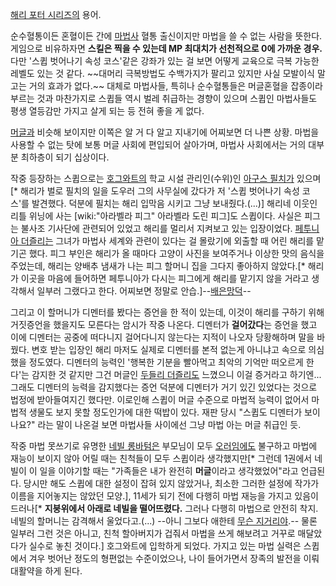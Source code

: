 [[해리 포터 시리즈]]의 용어.

순수혈통이든 혼혈이든 간에 [[마법사]] 혈통 출신이지만 마법을 쓸 수 없는 사람을 뜻한다. 게임으로 비유하자면 '''스킬은 찍을 수 있는데 MP 최대치가 선천적으로 0에 가까운 경우.''' 다만 '스큅 벗어나기 속성 코스'같은 강좌가 있는 걸 보면 어떻게 교육으로 극복 가능한 레벨도 있는 것 같다. ~~대머리 극복방법도 수백가지가 팔리고 있지만 사실 모발이식 말고는 거의 효과가 없다.~~ 대체로 마법사들, 특히나 순수혈통들은 머글혼혈을 잡종이라 부르는 것과 마찬가지로 스큅들 역시 벌레 취급하는 경향이 있으며 스큅인 마법사들도 평생 열등감만 가지고 살게 되는 등 전혀 좋을 게 없다.

[[머글]]과 비슷해 보이지만 이쪽은 알 거 다 알고 지내기에 어찌보면 더 나쁜 상황. 마법을 사용할 수 없는 탓에 보통 머글 사회에 편입되어 살아가며, 마법사 사회에서는 거의 대부분 최하층이 되기 십상이다.

작중 등장하는 스큅으로는 [[호그와트]]의 학교 시설 관리인(수위)인 [[아구스 필치]]가 있으며[* 해리가 벌로 필치의 일을 도우러 그의 사무실에 갔다가 저 '스큅 벗어나기 속성 코스'를 발견했다. 덕분에 필치는 해리 입막음 시키고 그냥 보내줬다.(...)] 해리네 이웃인 리틀 위닝에 사는 [wiki:"아라벨라 피그" 아라벨라 도린 피그]도 스큅이다. 사실은 피그는 불사조 기사단에 관련되어 있었고 해리를 멀리서 지켜보고 있는 입장이었다. [[페투니아 더즐리]]는 그녀가 마법사 세계와 관련이 있다는 걸 몰랐기에 외출할 때 어린 해리를 맡기곤 했다. 피그 부인은 해리가 올 때마다 고양이 사진을 보여주거나 이상한 맛의 음식을 주었는데, 해리는 양배추 냄새가 나는 피그 할머니 집을 그다지 좋아하지 않았다.[* 해리가 이곳을 마음에 들어하면 페투니아가 다시는 피그에게 해리를 맡기지 않을 거라고 생각해서 일부러 그랬다고 한다. 어찌보면 정말로 안습.]--[[배은망덕]]--

그리고 이 할머니가 디멘터를 봤다는 증언을 한 적이 있는데, 이것이 해리를 구하기 위해 거짓증언을 했을지도 모른다는 암시가 작중 나온다. 디멘터가 '''걸어갔다'''는 증언을 했고 이에 디멘터는 공중에 떠다니지 걸어다니지 않는다는 지적이 나오자 당황해하며 말을 바꿨다. 변호 받는 입장인 해리 마저도 실제로 디멘터를 본적 없는게 아니냐고 속으로 의심했을 정도였다. 디멘터의 능력인 '행복한 기분을 빨아먹고 최악의 기억만 떠오르게 한다'는 감지한 것 같지만 그건 머글인 [[두들리 더즐리]]도 느꼈으니 이걸 증거라고 하기엔... 그래도 디멘터의 능력을 감지했다는 증언 덕분에 디멘터가 거기 있긴 있었다는 것으로 법정에 받아들여지긴 했다만. 이로인해 스큅이 머글 수준으로 마법적 능력이 없어서 마법적 생물도 보지 못할 정도인가에 대한 떡밥이 있다. 재판 당시 "스큅도 디멘터가 보이나요?" 라는 말이 나온걸 보면 마법사들 사이에선 그냥 마법 아는 머글 취급인 듯.

작중 마법 못쓰기로 유명한 [[네빌 롱바텀]]은 부모님이 모두 [[오러]]임에도 불구하고 마법에 재능이 보이지 않아 어릴 때는 친척들이 모두 스큅이라 생각했지만[* 그런데 1권에서 네빌이 이 일을 이야기할 때는 "가족들은 내가 완전히 '''머글'''이라고 생각했었어"라고 언급된다. 당시만 해도 스큅에 대한 설정이 잡혀 있지 않았거나, 최소한 그러한 설정에 작가가 이름을 지어놓지는 않았던 모양.], 11세가 되기 전에 다행히 마법 재능을 가지고 있음이 드러나[* '''지붕위에서 아래로 네빌을 떨어뜨렸다.''' 그러나 다행히 마법으로 안전히 착지. 네빌의 할머니는 감격해서 울었다고.(...) --아니 그보다 애한테 [[무슨 지거리야]].-- 물론 일부러 그런 것은 아니고, 친척 할아버지가 겁줘서 마법을 쓰게 해보려고 거꾸로 매달았다가 실수로 놓친 것이다.] 호그와트에 입학하게 되었다. 가지고 있는 마법 실력은 스큅에서 겨우 벗어난 정도의 형편없는 수준이었으나, 나이 들어가면서 장족의 발전을 이뤄 대활약을 하게 된다.
